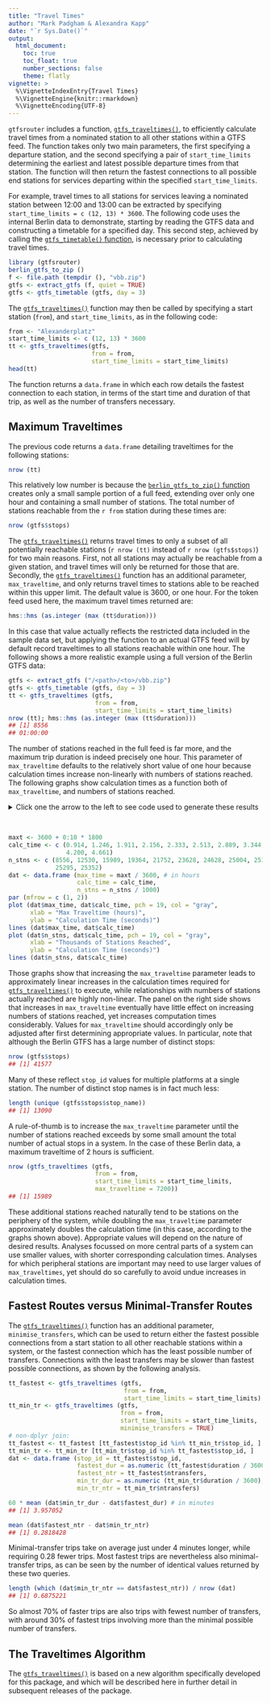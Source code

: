 ```yaml
---
title: "Travel Times"
author: "Mark Padgham & Alexandra Kapp"
date: "`r Sys.Date()`"
output: 
  html_document:
    toc: true
    toc_float: true
    number_sections: false
    theme: flatly
vignette: >
  %\VignetteIndexEntry{Travel Times}
  %\VignetteEngine{knitr::rmarkdown}
  %\VignetteEncoding{UTF-8}
---
```

  
`gtfsrouter` includes a function,
[`gtfs_traveltimes()`](https://atfutures.github.io/gtfs-router/reference/gtfs_isochrone.html),
to efficiently calculate travel times from a nominated station to all other
stations within a GTFS feed. The function takes only two main parameters, the
first specifying a departure station, and the second specifying a pair of
`start_time_limits` determining the earliest and latest possible departure
times from that station. The function will then return the fastest connections
to all possible end stations for services departing within the specified
`start_time_limits`.

For example, travel times to all stations for services leaving a nominated
station between 12:00 and 13:00 can be extracted by specifying
`start_time_limits = c (12, 13) * 3600`. The following code uses the internal
Berlin data to demonstrate, starting by reading the GTFS data and constructing
a timetable for a specified day.  This second step, achieved by calling the
[`gtfs_timetable()`
function](https://atfutures.github.io/gtfs-router/reference/gtfs_timetable.html),
is necessary prior to calculating travel times.

```r
library (gtfsrouter)
berlin_gtfs_to_zip ()
f <- file.path (tempdir (), "vbb.zip")
gtfs <- extract_gtfs (f, quiet = TRUE)
gtfs <- gtfs_timetable (gtfs, day = 3)
```

The 
[`gtfs_traveltimes()`](https://atfutures.github.io/gtfs-router/reference/gtfs_isochrone.html)
function may then be called by specifying a start station (`from`), and
`start_time_limits`, as in the following code:

```r
from <- "Alexanderplatz"
start_time_limits <- c (12, 13) * 3600
tt <- gtfs_traveltimes(gtfs,
                       from = from,
                       start_time_limits = start_time_limits)
head(tt)
```

The function returns a `data.frame` in which each row details the fastest
connection to each station, in terms of the start time and duration of that
trip, as well as the number of transfers necessary.

## Maximum Traveltimes

The previous code returns a `data.frame` detailing traveltimes for the following stations:

```r
nrow (tt)
```

This relatively low number is because the [`berlin_gtfs_to_zip()`
function](https://atfutures.github.io/gtfs-router/reference/berlin_gtfs_to_zip.html)
creates only a small sample portion of a full feed, extending over only one
hour and containing a small number of stations. The total number of stations
reachable from the `r from` station during these times are:

```r
nrow (gtfs$stops)
```

The
[`gtfs_traveltimes()`](https://atfutures.github.io/gtfs-router/reference/gtfs_isochrone.html)
returns travel times to only a subset of all potentially reachable stations 
(`r nrow (tt)` instead of `r nrow (gtfs$stops)`) for two main reasons. First,
not all stations may actually be reachable from a given station, and travel
times will only be returned for those that are. Secondly, the
[`gtfs_traveltimes()`](https://atfutures.github.io/gtfs-router/reference/gtfs_isochrone.html)
function has an additional parameter, `max_traveltime`, and only returns travel
times to stations able to be reached within this upper limit. The default value
is 3600, or one hour. For the token feed used here, the maximum travel times
returned are:

```r
hms::hms (as.integer (max (tt$duration)))
```

In this case that value actually reflects the restricted data included in the
sample data set, but applying the function to an actual GTFS feed will by
default record traveltimes to all stations reachable within one hour. The
following shows a more realistic example using a full version of the Berlin
GTFS data:

```r
gtfs <- extract_gtfs ("/<path>/<to>/vbb.zip")
gtfs <- gtfs_timetable (gtfs, day = 3)
tt <- gtfs_traveltimes (gtfs,
                        from = from,
                        start_time_limits = start_time_limits)
nrow (tt); hms::hms (as.integer (max (tt$duration)))
## [1] 8556
## 01:00:00
```

The number of stations reached in the full feed is far more, and the maximum
trip duration is indeed precisely one hour. This parameter of `max_traveltime`
defaults to the relatively short value of one hour because calculation times
increase non-linearly with numbers of stations reached. The following graphs
show calculation times as a function both of `max_traveltime`, and numbers of
stations reached.

<details>
<summary>Click one the arrow to the left to see code used to generate these results</summary>
<p>

```r
maxt <- 3600 + 0:10 * 1800 # 1-6 hours in half-hour intervals
dat <- vapply (maxt, function (i) {
            st <- system.time (
                res <- gtfs_traveltimes (gtfs,
                                         from = from,
                                         start_time_limits = start_time_limits,
                                         max_traveltime = i)
                )
            return (c (st [3], nrow (res))) },
            numeric (2))
dat <- data.frame (max_time = maxt / 3600, # in hours
                   calc_time = dat [1, ],
                   n_stns = dat [2, ] / 1000)
par (mfrow = c (1, 2))
plot (dat$max_time, dat$calc_time, pch = 19, col = "gray",
      xlab = "Max Traveltime (hours)",
      ylab = "Calculation Time (seconds)")
lines (dat$max_time, dat$calc_time)
plot (dat$n_stns, dat$calc_time, pch = 19, col = "gray",
      xlab = "Thousands of Stations Reached",
      ylab = "Calculation Time (seconds)")
lines (dat$n_stns, dat$calc_time)
```
</p>
</details>
<br>

```r
maxt <- 3600 + 0:10 * 1800
calc_time <- c (0.914, 1.246, 1.911, 2.156, 2.333, 2.513, 2.889, 3.344, 3.784,
                4.200, 4.661)
n_stns <- c (8556, 12530, 15989, 19364, 21752, 23628, 24628, 25004, 25191,
             25295, 25352)
dat <- data.frame (max_time = maxt / 3600, # in hours
                   calc_time = calc_time,
                   n_stns = n_stns / 1000)
par (mfrow = c (1, 2))
plot (dat$max_time, dat$calc_time, pch = 19, col = "gray",
      xlab = "Max Traveltime (hours)",
      ylab = "Calculation Time (seconds)")
lines (dat$max_time, dat$calc_time)
plot (dat$n_stns, dat$calc_time, pch = 19, col = "gray",
      xlab = "Thousands of Stations Reached",
      ylab = "Calculation Time (seconds)")
lines (dat$n_stns, dat$calc_time)
```

Those graphs show that increasing the `max_traveltime` parameter leads to
approximately linear increases in the calculation times required for 
[`gtfs_traveltimes()`](https://atfutures.github.io/gtfs-router/reference/gtfs_isochrone.html)
to execute, while relationships with numbers of stations actually reached are
highly non-linear. The panel on the right side shows that increases in
`max_traveltime` eventually have little effect on increasing numbers of
stations reached, yet increases computation times considerably. Values for
`max_traveltime` should accordingly only be adjusted after first determining
appropriate values. In particular, note that although the Berlin GTFS has
a large number of distinct stops:

```r
nrow (gtfs$stops)
## [1] 41577
```

Many of these reflect `stop_id` values for multiple platforms at a single station. The number of distinct stop names is in fact much less:

```r
length (unique (gtfs$stops$stop_name))
## [1] 13090
```

A rule-of-thumb is to increase the `max_traveltime` parameter until the number
of stations reached exceeds by some small amount the total number of actual
stops in a system. In the case of these Berlin data, a maximum traveltime of
2 hours is sufficient.

```r
nrow (gtfs_traveltimes (gtfs,
                        from = from,
                        start_time_limits = start_time_limits,
                        max_traveltime = 7200))
## [1] 15989
```

These additional stations reached naturally tend to be stations on the
periphery of the system, while doubling the `max_traveltime` parameter
approximately doubles the calculation time (in this case, according to the
graphs shown above). Appropriate values will depend on the nature of desired
results. Analyses focussed on more central parts of a system can use smaller
values, with shorter corresponding calculation times. Analyses for which
peripheral stations are important may need to use larger values of
`max_traveltimes`, yet should do so carefully to avoid undue increases in
calculation times.

## Fastest Routes versus Minimal-Transfer Routes

The
[`gtfs_traveltimes()`](https://atfutures.github.io/gtfs-router/reference/gtfs_isochrone.html)
function has an additional parameter, `minimise_transfers`, which can be used
to return either the fastest possible connections from a start station to all
other reachable stations within a system, or the fastest connection which has
the least possible number of transfers. Connections with the least transfers
may be slower than fastest possible connections, as shown by the following
analysis.

```r
tt_fastest <- gtfs_traveltimes (gtfs,
                                from = from,
                                start_time_limits = start_time_limits)
tt_min_tr <- gtfs_traveltimes (gtfs,
                               from = from,
                               start_time_limits = start_time_limits,
                               minimise_transfers = TRUE)
# non-dplyr join:
tt_fastest <- tt_fastest [tt_fastest$stop_id %in% tt_min_tr$stop_id, ]
tt_min_tr <- tt_min_tr [tt_min_tr$stop_id %in% tt_fastest$stop_id, ]
dat <- data.frame (stop_id = tt_fastest$stop_id,
                   fastest_dur = as.numeric (tt_fastest$duration / 3600), # hours
                   fastest_ntr = tt_fastest$ntransfers,
                   min_tr_dur = as.numeric (tt_min_tr$duration / 3600),
                   min_tr_ntr = tt_min_tr$ntransfers)

60 * mean (dat$min_tr_dur - dat$fastest_dur) # in minutes
## [1] 3.957052
```
```r
mean (dat$fastest_ntr - dat$min_tr_ntr)
## [1] 0.2818428
```

Minimal-transfer trips take on average just under 4 minutes longer, while
requiring 0.28 fewer trips. Most fastest trips are nevertheless also
minimal-transfer trips, as can be seen by the number of identical values
returned by these two queries.

```r
length (which (dat$min_tr_ntr == dat$fastest_ntr)) / nrow (dat)
## [1] 0.6875221
```

So almost 70% of faster trips are also trips with fewest number of transfers,
with around 30% of fastest trips involving more than the minimal possible
number of transfers.

## The Traveltimes Algorithm

The 
[`gtfs_traveltimes()`](https://atfutures.github.io/gtfs-router/reference/gtfs_isochrone.html)
is based on a new algorithm specifically developed for this package, and which
will be described here in further detail in subsequent releases of the package.
